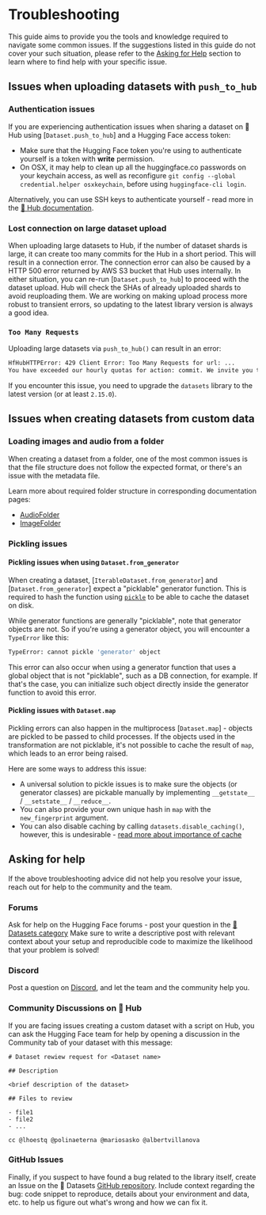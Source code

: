# Troubleshooting

This guide aims to provide you the tools and knowledge required to navigate some common issues. If the suggestions listed 
in this guide do not cover your such situation, please refer to the [Asking for Help](#asking-for-help) section to learn where to
find help with your specific issue.

## Issues when uploading datasets with `push_to_hub`

### Authentication issues

If you are experiencing authentication issues when sharing a dataset on 🤗 Hub using [`Dataset.push_to_hub`] and a Hugging Face 
access token:

* Make sure that the Hugging Face token you're using to authenticate yourself is a token with **write** permission.
* On OSX, it may help to clean up all the huggingface.co passwords on your keychain access, as well as reconfigure `git config --global credential.helper osxkeychain`, before using `huggingface-cli login`.

Alternatively, you can use SSH keys to authenticate yourself - read more in the [🤗 Hub documentation](https://huggingface.co/docs/hub/security-git-ssh).
 
### Lost connection on large dataset upload 

When uploading large datasets to Hub, if the number of dataset shards is large, it can create too many commits for the Hub in a 
short period. This will result in a connection error.
The connection error can also be caused by a HTTP 500 error returned by AWS S3 bucket that Hub uses internally.
In either situation, you can re-run [`Dataset.push_to_hub`] to proceed with the dataset upload. Hub will check the SHAs 
of already uploaded shards to avoid reuploading them. 
We are working on making upload process more robust to transient errors, so updating to the latest library version is 
always a good idea.

### `Too Many Requests`

Uploading large datasets via `push_to_hub()` can result in an error: 

```bash
HfHubHTTPError: 429 Client Error: Too Many Requests for url: ...
You have exceeded our hourly quotas for action: commit. We invite you to retry later.
```

If you encounter this issue, you need to upgrade the `datasets` library to the latest version (or at least `2.15.0`).

## Issues when creating datasets from custom data

### Loading images and audio from a folder

When creating a dataset from a folder, one of the most common issues is that the file structure does not follow the 
expected format, or there's an issue with the metadata file.

Learn more about required folder structure in corresponding documentation pages:

* [AudioFolder](https://huggingface.co/docs/datasets/audio_dataset#audiofolder)
* [ImageFolder](https://huggingface.co/docs/datasets/image_dataset#imagefolder)


### Pickling issues 

#### Pickling issues when using `Dataset.from_generator`

When creating a dataset, [`IterableDataset.from_generator`] and [`Dataset.from_generator`] expect a "picklable" generator function.
This is required to hash the function using [`pickle`](https://docs.python.org/3/library/pickle.html) to be able to cache the dataset on disk.

While generator functions are generally "picklable", note that generator objects are not. So if you're using a generator object, 
you will encounter a `TypeError` like this:

```bash
TypeError: cannot pickle 'generator' object
```

This error can also occur when using a generator function that uses a global object that is not "picklable", such as a 
DB connection, for example. If that's the case, you can initialize such object directly inside the generator function to 
avoid this error.

#### Pickling issues with `Dataset.map`

Pickling errors can also happen in the multiprocess [`Dataset.map`] - objects are pickled to be passed to child processes.
If the objects used in the transformation are not picklable, it's not possible to cache the result of `map`, which leads to an error being raised. 

Here are some ways to address this issue:
* A universal solution to pickle issues is to make sure the objects (or generator classes) are pickable manually by implementing `__getstate__` / `__setstate__` / `__reduce__`.
* You can also provide your own unique hash in `map` with the `new_fingerprint` argument.
* You can also disable caching by calling `datasets.disable_caching()`, however, this is undesirable - [read more about importance of cache](cache)

## Asking for help

If the above troubleshooting advice did not help you resolve your issue, reach out for help to the community and the team.

### Forums 

Ask for help on the Hugging Face forums - post your question in the [🤗Datasets category](https://discuss.huggingface.co/c/datasets/10) 
Make sure to write a descriptive post with relevant context about your setup and reproducible code to maximize the likelihood that your problem is solved!

### Discord

Post a question on [Discord](http://hf.co/join/discord), and let the team and the community help you.

### Community Discussions on 🤗 Hub

If you are facing issues creating a custom dataset with a script on Hub, you can ask the Hugging Face team for help by opening
a discussion in the Community tab of your dataset with this message:

```text
# Dataset rewiew request for <Dataset name>

## Description

<brief description of the dataset>

## Files to review

- file1
- file2
- ...

cc @lhoestq @polinaeterna @mariosasko @albertvillanova
```

### GitHub Issues

Finally, if you suspect to have found a bug related to the library itself, create an Issue on the 🤗 Datasets 
[GitHub repository](https://github.com/huggingface/datasets/issues). Include context regarding the bug: code snippet to reproduce,
details about your environment and data, etc. to help us figure out what's wrong and how we can fix it.
